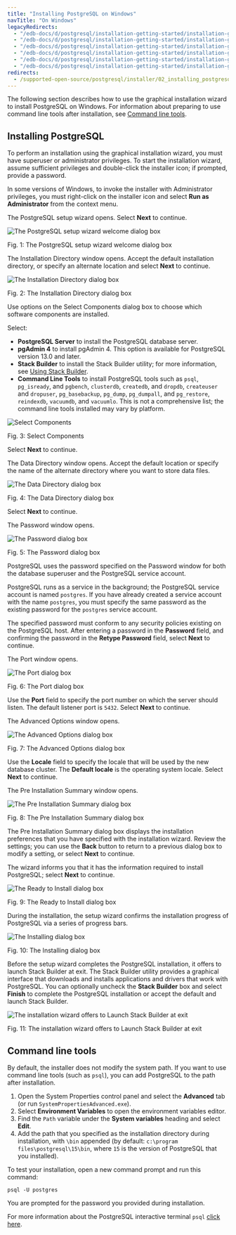 ```yaml
---
title: "Installing PostgreSQL on Windows"
navTitle: "On Windows"
legacyRedirects:
  - "/edb-docs/d/postgresql/installation-getting-started/installation-guide/13.0/invoking_the_graphical_installer.html"
  - "/edb-docs/d/postgresql/installation-getting-started/installation-guide-installers/11/PostgreSQL_Installation_Guide.1.08.html"
  - "/edb-docs/d/postgresql/installation-getting-started/installation-guide-installers/12/invoking_the_graphical_installer.html"
  - "/edb-docs/d/postgresql/installation-getting-started/installation-guide-installers/9.5/PostgreSQL_Installation_Guide.1.08.html"
  - "/edb-docs/d/postgresql/installation-getting-started/installation-guide-installers/9.6/PostgreSQL_Installation_Guide.1.08.html"
  - "/edb-docs/d/postgresql/installation-getting-started/installation-guide-installers/10/PostgreSQL_Installation_Guide.1.09.html"
redirects:
  - /supported-open-source/postgresql/installer/02_installing_postgresql_with_the_graphical_installation_wizard/01_invoking_the_graphical_installer/
---
```

The following section describes how to use the graphical installation wizard to install PostgreSQL on Windows. For information about preparing to use command line tools after installation, see [Command line tools](#command-line-tools).

## Installing PostgreSQL

To perform an installation using the graphical installation wizard, you must have superuser or administrator privileges. To start the installation wizard, assume sufficient privileges and double-click the installer icon; if prompted, provide a password.

In some versions of Windows, to invoke the installer with Administrator privileges, you must right-click on the installer icon and select **Run as Administrator** from the context menu.

The PostgreSQL setup wizard opens. Select **Next** to continue.

![The PostgreSQL setup wizard welcome dialog box](../images/welcome.png)

Fig. 1: The PostgreSQL setup wizard welcome dialog box

The Installation Directory window opens. Accept the default installation directory, or specify an alternate location and select **Next** to continue.

![The Installation Directory dialog box](../images/installation_directory.png)

Fig. 2: The Installation Directory dialog box

Use options on the Select Components dialog box to choose which software components are installed.

Select:

-   **PostgreSQL Server** to install the PostgreSQL database server.
-   **pgAdmin 4** to install pgAdmin 4. This option is available for PostgreSQL version 13.0 and later.
-   **Stack Builder** to install the Stack Builder utility; for more information, see [Using Stack Builder](../03_using_stackbuilder).
-   **Command Line Tools** to install PostgreSQL tools such as `psql`, `pg_isready`, and `pgbench`, `clusterdb`, `createdb`, and `dropdb`, `createuser` and `dropuser`, `pg_basebackup`, `pg_dump`, `pg_dumpall`, and `pg_restore`, `reindexdb`, `vacuumdb`, and `vacuumlo`. This is not a comprehensive list; the command line tools installed may vary by platform.

![Select Components](../images/select_components.png)

Fig. 3: Select Components

Select **Next** to continue.

The Data Directory window opens. Accept the default location or specify the name of the alternate directory where you want to store data files.

![The Data Directory dialog box](../images/data_directory.png)

Fig. 4: The Data Directory dialog box

Select **Next** to continue.

The Password window opens.

![The Password dialog box](../images/password.png)

Fig. 5: The Password dialog box

PostgreSQL uses the password specified on the Password window for both the database superuser and the PostgreSQL service account.

PostgreSQL runs as a service in the background; the PostgreSQL service account is named `postgres`. If you have already created a service account with the name `postgres`, you must specify the same password as the existing password for the `postgres` service account.

The specified password must conform to any security policies existing on the PostgreSQL host. After entering a password in the **Password** field, and confirming the password in the **Retype Password** field, select **Next** to continue.

The Port window opens.

![The Port dialog box](../images/the_port_dialog.png)

Fig. 6: The Port dialog box

Use the **Port** field to specify the port number on which the server should listen. The default listener port is `5432`. Select **Next** to continue.

The Advanced Options window opens.

![The Advanced Options dialog box](../images/aug11_ad.png)

Fig. 7: The Advanced Options dialog box

Use the **Locale** field to specify the locale that will be used by the new database cluster. The **Default locale** is the operating system locale. Select **Next** to continue.

The Pre Installation Summary window opens.

![The Pre Installation Summary dialog box](../images/preinstallation.png)

Fig. 8: The Pre Installation Summary dialog box

The Pre Installation Summary dialog box displays the installation preferences that you have specified with the installation wizard. Review the settings; you can use the **Back** button to return to a previous dialog box to modify a setting, or select **Next** to continue.

The wizard informs you that it has the information required to install PostgreSQL; select **Next** to continue.

![The Ready to Install dialog box](../images/ready_to_install.png)

Fig. 9: The Ready to Install dialog box

During the installation, the setup wizard confirms the installation progress of PostgreSQL via a series of progress bars.

![The Installing dialog box](../images/installing.png)

Fig. 10: The Installing dialog box

Before the setup wizard completes the PostgreSQL installation, it offers to launch Stack Builder at exit. The Stack Builder utility provides a graphical interface that downloads and installs applications and drivers that work with PostgreSQL. You can optionally uncheck the **Stack Builder** box and select **Finish** to complete the PostgreSQL installation or accept the default and launch Stack Builder.

![The installation wizard offers to Launch Stack Builder at exit](../images/installation_complete.png)

Fig. 11: The installation wizard offers to Launch Stack Builder at exit

## Command line tools

By default, the installer does not modify the system path. If you want to use command line tools (such as `psql`), you can add PostgreSQL to the path after installation.

1.  Open the System Properties control panel and select the **Advanced** tab (or run `SystemPropertiesAdvanced.exe`).
2.  Select **Environment Variables** to open the environment variables editor.
3.  Find the `Path` variable under the **System variables** heading and select **Edit**.
4.  Add the path that you specified as the installation directory during installation, with `\bin` appended (by default: `c:\program files\postgresql\15\bin`, where `15` is the version of PostgreSQL that you installed).

To test your installation, open a new command prompt and run this command:

```shell
psql -U postgres
```

You are prompted for the password you provided during installation. 

For more information about the PostgreSQL interactive terminal `psql` [click here](http://postgresguide.com/utilities/psql.html).

